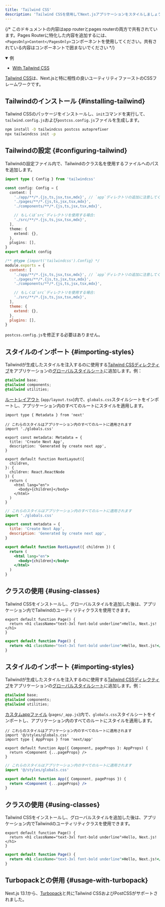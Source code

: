 ```yaml
---
title: 'Tailwind CSS'
description: 'Tailwind CSSを使用してNext.jsアプリケーションをスタイルしましょう'
---
```


{/* このドキュメントの内容はapp routerとpages routerの両方で共有されています。Pages Routerに特化した内容を追加するには、`<PagesOnly>Content</PagesOnly>`コンポーネントを使用してください。共有されている内容はコンポーネントで囲まないでください */}

<PagesOnly>

<details open>
  <summary>例</summary>

- [With Tailwind CSS](https://github.com/vercel/next.js/tree/canary/examples/with-tailwindcss)

</details>

</PagesOnly>

[Tailwind CSS](https://tailwindcss.com/)は、Next.jsと特に相性の良いユーティリティファーストのCSSフレームワークです。

## Tailwindのインストール {#installing-tailwind}

Tailwind CSSのパッケージをインストールし、`init`コマンドを実行して、`tailwind.config.js`および`postcss.config.js`ファイルを生成します。

```bash title="ターミナル"
npm install -D tailwindcss postcss autoprefixer
npx tailwindcss init -p
```

## Tailwindの設定 {#configuring-tailwind}

Tailwindの設定ファイル内で、Tailwindのクラス名を使用するファイルへのパスを追加します。

<Tabs>
<TabItem value="ts" label="TypeScript">

```ts title="tailwind.config.ts" switcher
import type { Config } from 'tailwindcss'

const config: Config = {
  content: [
    './app/**/*.{js,ts,jsx,tsx,mdx}', // `app`ディレクトリの追加に注意してください。
    './pages/**/*.{js,ts,jsx,tsx,mdx}',
    './components/**/*.{js,ts,jsx,tsx,mdx}',

    // もしくは`src`ディレクトリを使用する場合:
    './src/**/*.{js,ts,jsx,tsx,mdx}',
  ],
  theme: {
    extend: {},
  },
  plugins: [],
}
export default config
```

</TabItem>
<TabItem value="js" label="JavaScript">

```js title="tailwind.config.js" switcher
/** @type {import('tailwindcss').Config} */
module.exports = {
  content: [
    './app/**/*.{js,ts,jsx,tsx,mdx}', // `app`ディレクトリの追加に注意してください。
    './pages/**/*.{js,ts,jsx,tsx,mdx}',
    './components/**/*.{js,ts,jsx,tsx,mdx}',

    // もしくは`src`ディレクトリを使用する場合:
    './src/**/*.{js,ts,jsx,tsx,mdx}',
  ],
  theme: {
    extend: {},
  },
  plugins: [],
}
```

</TabItem>
</Tabs>

`postcss.config.js`を修正する必要はありません。

<AppOnly>

## スタイルのインポート {#importing-styles}

Tailwindが生成したスタイルを注入するのに使用する[Tailwind CSSディレクティブ](https://tailwindcss.com/docs/functions-and-directives#directives)をアプリケーションの[グローバルスタイルシート](/docs/app/building-your-application/styling/css#global-styles)に追加します。例：

```css title="app/globals.css"
@tailwind base;
@tailwind components;
@tailwind utilities;
```

[ルートレイアウト](/docs/app/building-your-application/routing/layouts-and-templates#root-layout-required) (`app/layout.tsx`)内で、`globals.css`スタイルシートをインポートし、アプリケーション内のすべてのルートにスタイルを適用します。

<Tabs>
<TabItem value="tsx" label="TypeScript">

```tsx title="app/layout.tsx" switcher
import type { Metadata } from 'next'

// これらのスタイルはアプリケーション内のすべてのルートに適用されます
import './globals.css'

export const metadata: Metadata = {
  title: 'Create Next App',
  description: 'Generated by create next app',
}

export default function RootLayout({
  children,
}: {
  children: React.ReactNode
}) {
  return (
    <html lang="en">
      <body>{children}</body>
    </html>
  )
}
```

</TabItem>
<TabItem value="jsx" label="JavaScript">

```jsx title="app/layout.js" switcher
// これらのスタイルはアプリケーション内のすべてのルートに適用されます
import './globals.css'

export const metadata = {
  title: 'Create Next App',
  description: 'Generated by create next app',
}

export default function RootLayout({ children }) {
  return (
    <html lang="en">
      <body>{children}</body>
    </html>
  )
}
```

</TabItem>
</Tabs>

## クラスの使用 {#using-classes}

Tailwind CSSをインストールし、グローバルスタイルを追加した後は、アプリケーション内でTailwindのユーティリティクラスを使用できます。

<Tabs>
<TabItem value="tsx" label="TypeScript">

```tsx title="app/page.tsx" switcher
export default function Page() {
  return <h1 className="text-3xl font-bold underline">Hello, Next.js!</h1>
}
```

</TabItem>
<TabItem value="jsx" label="JavaScript">

```jsx title="app/page.js" switcher
export default function Page() {
  return <h1 className="text-3xl font-bold underline">Hello, Next.js!</h1>
}
```

</TabItem>
</Tabs>

</AppOnly>

<PagesOnly>

## スタイルのインポート {#importing-styles}

Tailwindが生成したスタイルを注入するのに使用する[Tailwind CSSディレクティブ](https://tailwindcss.com/docs/functions-and-directives#directives)をアプリケーションの[グローバルスタイルシート](https://nextjs.org/docs/canary/pages/building-your-application/styling/css#global-styles)に追加します。例：

```css title="styles/globals.css"
@tailwind base;
@tailwind components;
@tailwind utilities;
```

[カスタムappファイル](https://nextjs.org/docs/canary/pages/building-your-application/routing/custom-app) (`pages/_app.js`)内で、`globals.css`スタイルシートをインポートし、アプリケーション内のすべてのルートにスタイルを適用します。

<Tabs>
<TabItem value="tsx" label="TypeScript">

```tsx title="pages/_app.tsx" switcher
// これらのスタイルはアプリケーション内のすべてのルートに適用されます
import '@/styles/globals.css'
import type { AppProps } from 'next/app'

export default function App({ Component, pageProps }: AppProps) {
  return <Component {...pageProps} />
}
```

</TabItem>
<TabItem value="jsx" label="JavaScript">

```jsx title="pages/_app.js" switcher
// これらのスタイルはアプリケーション内のすべてのルートに適用されます
import '@/styles/globals.css'

export default function App({ Component, pageProps }) {
  return <Component {...pageProps} />
}
```

</TabItem>
</Tabs>

## クラスの使用 {#using-classes}

Tailwind CSSをインストールし、グローバルスタイルを追加した後は、アプリケーション内でTailwindのユーティリティクラスを使用できます。

<Tabs>
<TabItem value="tsx" label="TypeScript">

```tsx title="pages/index.tsx" switcher
export default function Page() {
  return <h1 className="text-3xl font-bold underline">Hello, Next.js!</h1>
}
```

</TabItem>
<TabItem value="jsx" label="JavaScript">

```jsx title="pages/index.js" switcher
export default function Page() {
  return <h1 className="text-3xl font-bold underline">Hello, Next.js!</h1>
}
```

</TabItem>
</Tabs>

</PagesOnly>

## Turbopackとの併用 {#usage-with-turbopack}

Next.js 13.1から、[Turbopack](https://turbo.build/pack/docs/features/css#tailwind-css)と共にTailwind CSSおよびPostCSSがサポートされました。
